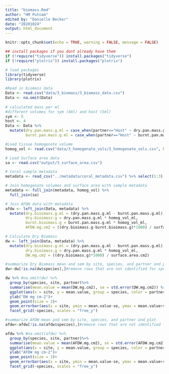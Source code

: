 ```yaml
---
title: "biomass.Rmd"
author: "HM Putnam"
edited by: "Danielle Becker"
date: "20201024"
output: html_document
---
```


```r
knitr::opts_chunk$set(echo = TRUE, warning = FALSE, message = FALSE)

## install packages if you dont already have them
if (!require("tidyverse")) install.packages("tidyverse")
if (!require("plotrix")) install.packages("plotrix")

# load packages
library(tidyverse)
library(plotrix)

```

```r
#Read in biomass data
Data <- read.csv("data/3_biomass/3_biomass_data.csv")
Data <- na.omit(Data)
  
# calculated mass per ml
#different volumes for sym (4ml) and host (5ml)
sym <- 5
host <- 4
Data <- Data %>%
  mutate(dry.pan.mass.g.ml = case_when(partner=="Host" ~ dry.pan.mass.g/sym, partner=="Sym" ~dry.pan.mass.g/host),
         burnt.pan.mass.g.ml = case_when(partner=="Host" ~ burnt.pan.mass.g/sym, partner=="Sym" ~burnt.pan.mass.g/host))

#Load tissue homogenate volume
homog_vol <- read.csv("data/3_homogenate_vols/3_homogenate_vols.csv", header=TRUE)

# Load Surface area data
sa <- read.csv("output/3_surface_area.csv")

# Coral sample metadata
metadata <- read_csv("../metadata/coral_metadata.csv") %>% select(1:3)

# Join homogenate volumes and surface area with sample metadata
metadata <- full_join(metadata, homog_vol) %>%
  full_join(sa)

# Join AFDW data with metadata
afdw <- left_join(Data, metadata) %>%
  mutate(dry.bioimass.g.ml = (dry.pan.mass.g.ml - burnt.pan.mass.g.ml),
         dry.bioimass.g = dry.pan.mass.g.ml * homog_vol_ml,
         burnt.bioimass.g = burnt.pan.mass.g.ml * homog_vol_ml,
         AFDW.mg.cm2 = ((dry.bioimass.g-burnt.bioimass.g)*1000) / surface.area.cm2)

# Calculate Dry Biomass
dw <- left_join(Data, metadata) %>% 
  mutate(dry.bioimass.g.ml = (dry.pan.mass.g.ml - burnt.pan.mass.g.ml),
         dry.bioimass.g = dry.pan.mass.g.ml * homog_vol_ml,
         DW.mg.cm2 = ((dry.bioimass.g)*1000) / surface.area.cm2)

```

```r
#summarize Dry Biomass mean and sem by site, species, and partner and plot
dw<-dw[!is.na(dw$species),]#remove rows that are not identified for species and site

dw %>% #na.omit(dw) %>%
  group_by(species, site, partner)%>%
  summarise(mean.value = mean(DW.mg.cm2), se = std.error(DW.mg.cm2)) %>%
  ggplot(aes(x = site, y = mean.value, group = species, color = partner))+
  ylab("DW mg cm-2")+
  geom_point(size = 3)+
  geom_errorbar(aes(x = site, ymin = mean.value-se, ymax = mean.value+se), width = 0.5)+
  facet_grid(~species, scales = "free_y")


```

```r
#summarize AFDW mean and sem by site, species, and partner and plot
afdw<-afdw[!is.na(afdw$species),]#remove rows that are not identified for species and site

afdw %>% #na.omit(afdw) %>%
  group_by(species, site, partner)%>%
  summarise(mean.value = mean(AFDW.mg.cm2), se = std.error(AFDW.mg.cm2)) %>%
  ggplot(aes(x = site, y = mean.value, group = species, color = partner))+
  ylab("AFDW mg cm-2")+
  geom_point(size = 3)+
  geom_errorbar(aes(x = site, ymin = mean.value-se, ymax = mean.value+se), width = 0.5)+
  facet_grid(~species, scales = "free_y")


```